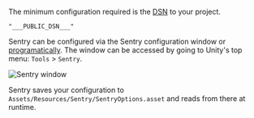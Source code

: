 The minimum configuration required is the [DSN](/product/sentry-basics/dsn-explainer/) to your project.


```{tabTitle: Public DSN}
"___PUBLIC_DSN___"
```

Sentry can be configured via the Sentry configuration window or [programatically](/platforms/unity/configuration/options/).
The window can be accessed by going to Unity's top menu: `Tools` > `Sentry`.

![Sentry window](./img/unity-sentry-window.png)

Sentry saves your configuration to `Assets/Resources/Sentry/SentryOptions.asset` and reads from there at runtime.
